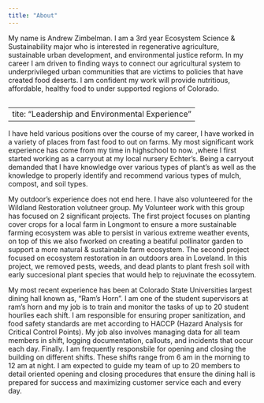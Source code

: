 ```yaml
---
title: "About"
---
```


My name is Andrew Zimbelman. I am a 3rd year Ecosystem Science & Sustainability major who is interested in regenerative agriculture, sustainable urban development, and environmental justice reform. In my career I am driven to finding ways to connect our agricultural system to underprivileged urban communities that are victims to policies that have created food deserts. I am confident my work will provide nutritious, affordable, healthy food to under supported regions of Colorado.

```         
```

---
tite: "Leadership and Environmental Experience"
---

I have held various positions over the course of my career, I have worked in a variety of places from fast food to out on farms. My most significant work experience has come from my time in highschool to now. ,where I first started working as a carryout at my local nursery Echter's. Being a carryout demanded that I have knowledge over various types of plant's as well as the knowledge to properly identify and recommend various types of mulch, compost, and soil types.

My outdoor's experience does not end here. I have also volunteered for the Wildland Restoration volutneer group. My Volunteer work with this group has focused on 2 significant projects. The first project focuses on planting cover crops for a local farm in Longmont to ensure a more sustainable farming ecosystem was able to persist in various extreme weather events, on top of this we also fworked on creating a beatiful pollinator garden to support a more natural & sustainable farm ecosystem. The second project focused on ecosystem restoration in an outdoors area in Loveland. In this project, we removed pests, weeds, and dead plants to plant fresh soil with early succesional plant species that would help to rejuvinate the ecossytem.

My most recent experience has been at Colorado State Universities largest dining hall known as, "Ram's Horn". I am one of the student supervisors at ram's horn and my job is to train and monitor the tasks of up to 20 student hourlies each shift. I am responsible for ensuring proper sanitization, and food safety standards are met according to HACCP (Hazard Analysis for Critical Control Points). My job also involves managing data for all team members in shift, logging documentation, callouts, and incidents that occur each day. Finally. I am frequently responsbile for opening and closing the building on different shifts. These shifts range from 6 am in the morning to 12 am at night. I am expected to guide my team of up to 20 members to detail oriented opening and closing procedures that ensure the dining hall is prepared for success and maximizing customer service each and every day.
